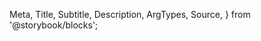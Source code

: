   Meta,
  Title,
  Subtitle,
  Description,
  ArgTypes,
  Source,
} from '@storybook/blocks';

<Meta
  title="Merchant Tools/Terminals List"
  Components="justifi-terminals-list"
  of={JustifiTerminalsList}
/>

<Title />

Component to render a formated list of terminals for the requested account.

# Index

- [Props, events and methods](#props-events-and-methods)
  - [Events usage](#events-usage)
- [Example usage](#example-usage)

# Props, events and methods

---

<ArgTypes exclude={['theme']} />

<Authorization
  actions={['read', 'write']}
  entity="account"
  identification="account_id"
/>

## Events usage

All table components emit an event when a row is clicked with the necessary information to call the appropriate `Details` component for that entity.

<Source dark language="html" code={codeExampleEventHandling} />

# Example Usage

---

<Source dark language="html" code={codeExampleFull} />
